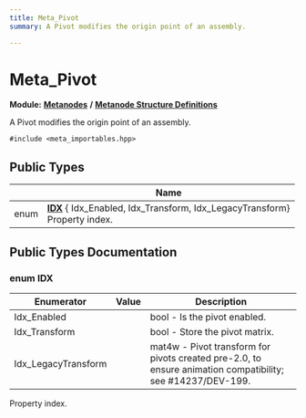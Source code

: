 ```yaml
---
title: Meta_Pivot
summary: A Pivot modifies the origin point of an assembly. 

---
```


# Meta_Pivot

**Module:** **[Metanodes](../Modules/group__api__metanodes.mdx)** **/** **[Metanode Structure Definitions](../Modules/group__api__metadefs.mdx)**



A Pivot modifies the origin point of an assembly. 


`#include <meta_importables.hpp>`

## Public Types

|                | Name           |
| -------------- | -------------- |
| enum| **[IDX](../Classes/struct_meta___pivot.mdx#enum-idx)** { Idx_Enabled, Idx_Transform, Idx_LegacyTransform}<br />Property index.  |

## Public Types Documentation

### enum IDX

| Enumerator | Value | Description |
| ---------- | ----- | ----------- |
| Idx_Enabled | | bool - Is the pivot enabled.   |
| Idx_Transform | | bool - Store the pivot matrix.   |
| Idx_LegacyTransform | | mat4w - Pivot transform for pivots created pre-2.0, to ensure animation compatibility; see #14237/DEV-199.   |



Property index. 

